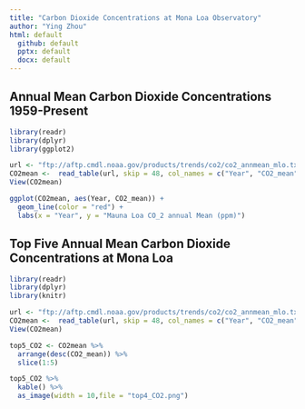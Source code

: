 ```yaml
---
title: "Carbon Dioxide Concentrations at Mona Loa Observatory"
author: "Ying Zhou"
html: default
  github: default
  pptx: default
  docx: default
---
```


## Annual Mean Carbon Dioxide Concentrations 1959-Present

```r
library(readr)
library(dplyr)
library(ggplot2)

url <- "ftp://aftp.cmdl.noaa.gov/products/trends/co2/co2_annmean_mlo.txt"
CO2mean <-  read_table(url, skip = 48, col_names = c("Year", "CO2_mean"))
View(CO2mean)

ggplot(CO2mean, aes(Year, CO2_mean)) +
  geom_line(color = "red") +
  labs(x = "Year", y = "Mauna Loa CO_2 annual Mean (ppm)")
```

## Top Five Annual Mean Carbon Dioxide Concentrations at Mona Loa

```r
library(readr)
library(dplyr)
library(knitr)

url <- "ftp://aftp.cmdl.noaa.gov/products/trends/co2/co2_annmean_mlo.txt"
CO2mean <-  read_table(url, skip = 48, col_names = c("Year", "CO2_mean"))
View(CO2mean)

top5_CO2 <- CO2mean %>%
  arrange(desc(CO2_mean)) %>%
  slice(1:5)

top5_CO2 %>% 
  kable() %>% 
  as_image(width = 10,file = "top4_CO2.png")
```

